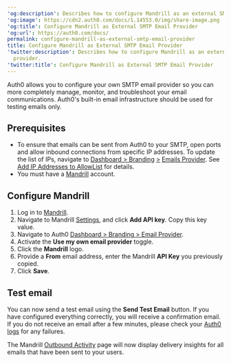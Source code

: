 ---
'og:description': Describes how to configure Mandrill as an external SMTP email provider.
'og:image': https://cdn2.auth0.com/docs/1.14553.0/img/share-image.png
'og:title': Configure Mandrill as External SMTP Email Provider
'og:url': https://auth0.com/docs/
permalink: configure-mandrill-as-external-smtp-email-provider
title: Configure Mandrill as External SMTP Email Provider
'twitter:description': Describes how to configure Mandrill as an external SMTP email
  provider.
'twitter:title': Configure Mandrill as External SMTP Email Provider
---
Auth0 allows you to configure your own SMTP email provider so you can more completely manage, monitor, and troubleshoot your email communications. Auth0's built-in email infrastructure should be used for testing emails only.

## Prerequisites

* To ensure that emails can be sent from Auth0 to your SMTP, open ports and allow inbound connections from specific IP addresses. To update the list of IPs, navigate to [Dashboard > Branding](https://manage.auth0.com/#/branding/email_provider) [>](https://manage.auth0.com/#/branding/email_provider) [Emails Provider](https://manage.auth0.com/#/branding/email_provider). See [Add IP Addresses to AllowList](/docs/secure/security-guidance/data-security/allowlist) for details.
* You must have a [Mandrill](https://www.mandrill.com/signup/) account.

## Configure Mandrill

1. Log in to [Mandrill](https://www.mandrill.com/signup/).
2. Navigate to Mandrill [Settings](https://mandrillapp.com/settings), and click **Add API key**. Copy this key value.
3. Navigate to Auth0 [Dashboard > Branding > Email Provider](https://manage.auth0.com/#/branding/email_provider).
4. Activate the **Use my own email provider** toggle.
5. Click the **Mandrill** logo.
6. Provide a **From** email address, enter the Mandrill **API Key** you previously copied.
7. Click **Save**.

## Test email

You can now send a test email using the **Send Test Email** button. If you have configured everything correctly, you will receive a confirmation email. If you do not receive an email after a few minutes, please check your [Auth0 logs](https://manage.auth0.com/#/logs) for any failures.

The Mandrill [Outbound Activity](https://mandrillapp.com/activity) page will now display delivery insights for all emails that have been sent to your users.